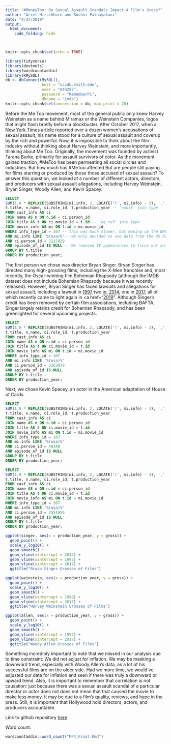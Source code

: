 ```yaml
---
title: "#MoneyToo: Do Sexual Assault Scandals Impact A Film's Gross?"
author: "Ariel Hirschhorn and Roshni Patnayakuni"
date: "4/27/2019"
output: 
  html_document:
    code_folding: hide

---
```


```r
knitr::opts_chunk$set(echo = TRUE)
```

```r
library(tidyverse)
library(devtools)
library(wordcountaddin)
library(RMySQL)
db <- dbConnect(MySQL(), 
                host = "scidb.smith.edu", 
                user = "mth292", 
                password = "RememberPi", 
                dbname = "imdb")
knitr::opts_chunk$set(connection = db, max.print = 20)
```

Before the Me Too movement, most of the general public only knew Harvey Weinstein as a name behind Miramax or the Weinstein Companies, logos that might flash briefly before a blockbuster. After October 2017, when a <a href="https://www.nytimes.com/2017/10/05/us/harvey-weinstein-harassment-allegations.html">New York Times article </a> reported over a dozen women's accusations of sexual assault, his name stood for a culture of sexual assault and coverup by the rich and powerful. Now, it is impossible to think about the film industry without thinking about Harvey Weinstein, and more importantly, thinking about Me Too. Originally, the movement was founded by activist Tarana Burke, primarily for assault survivors of color. As the movement gained traction, #MeToo has been permeating all social circles and industries. But how much has #MeToo affected  But are people still paying for films starring or produced by those those accused of sexual assault? To answer this question, we looked at a number of different actors, directors, and producers with sexual assault allegations, including Harvey Weinstein, Bryan Singer, Woody Allen, and Kevin Spacey. 


```sql
SELECT 
SUM(1.0 * REPLACE(SUBSTRING(mi.info, 2, LOCATE('(', mi.info) - 3), ',', '')) AS gross, -- turned gross column into a string
t.title, n.name, ci.role_id, t.production_year -- 'const' join type
FROM cast_info AS ci
JOIN name AS n ON n.id = ci.person_id
JOIN title AS t ON ci.movie_id = t.id -- 'eq_ref' join type
JOIN movie_info AS mi ON t.id = mi.movie_id 
WHERE info_type_id = 107 -- this was much slower, but moving up the WHERE clause allowed us to use a 'ref' join type 
AND mi.info LIKE '%(usa)%'-- we only decided to use data from the US because only some films listed the international gross
AND ci.person_id = 2217029
AND episode_of_id IS NULL -- We removed TV appearances to focus our analysis, because not all TV episodes listed a gross
GROUP BY t.title
ORDER BY production_year;
```
The first person we chose was director Bryan Singer. Bryan Singer has directed many high-grossing films, including the X-Men franchise and, most recently, the Oscar-winning film Bohemian Rhapsody (although the IMDB dataset does not include Bohemian Rhapsody because it was recently released). However, Bryan Singer has faced lawsuits and allegations for sexual assault, including a lawsuit in <a href="https://www.chicagotribune.com/entertainment/ct-xpm-2014-04-18-sns-201404181737reedbusivarietyn1201159632-20140418-story.html">1997</a> two <a href="https://www.bbc.com/news/entertainment-arts-42278174,">in</a>, <a href="https://www.nytimes.com/2014/04/18/business/media/in-lawsuit-director-of-new-x-men-film-is-accused-of-sexual-assault.html">2014</a>, one in <a href="https://www.bbc.com/news/entertainment-arts-42278174">2017</a>, all of which recently came to light again in <a href="<a href="https://www.bbc.com/news/entertainment-arts-42278174">2019</a>". Although Singer's credit has been removed by certain film associations, including BAFTA, Singer largely retains credit for Bohemian Rhapsody, and has been greenlighted for several upcoming projects.  

```sql
SELECT 
SUM(1.0 * REPLACE(SUBSTRING(mi.info, 2, LOCATE('(', mi.info) - 3), ',', '')) AS gross,
t.title, n.name, ci.role_id, t.production_year
FROM cast_info AS ci
JOIN name AS n ON n.id = ci.person_id
JOIN title AS t ON ci.movie_id = t.id
JOIN movie_info AS mi ON t.id = mi.movie_id
WHERE info_type_id = 107
AND mi.info LIKE '%(usa)%'  
AND ci.person_id = 2263070
AND episode_of_id IS NULL
GROUP BY t.title
ORDER BY production_year;
```
Next, we chose Kevin Spacey, an actor in the American adaptation of House of Cards. 




```sql
SELECT 
SUM(1.0 * REPLACE(SUBSTRING(mi.info, 2, LOCATE('(', mi.info) - 3), ',', '')) AS gross,
t.title, n.name, ci.role_id, t.production_year
FROM cast_info AS ci
JOIN name AS n ON n.id = ci.person_id
JOIN title AS t ON ci.movie_id = t.id
JOIN movie_info AS mi ON t.id = mi.movie_id
WHERE info_type_id = 107
AND mi.info LIKE '%(usa)%'
AND ci.person_id = 48348
AND episode_of_id IS NULL
GROUP BY t.title
ORDER BY production_year;
```

```sql
SELECT 
SUM(1.0 * REPLACE(SUBSTRING(mi.info, 2, LOCATE('(', mi.info) - 3), ',', '')) AS gross,
t.title, n.name, ci.role_id, t.production_year
FROM cast_info AS ci
JOIN name AS n ON n.id = ci.person_id
JOIN title AS t ON ci.movie_id = t.id
JOIN movie_info AS mi ON t.id = mi.movie_id
WHERE info_type_id = 107
AND mi.info LIKE '%(usa)%'
AND ci.person_id = 2551650
AND episode_of_id IS NULL
GROUP BY t.title
ORDER BY production_year;
```


```r
ggplot(singer, aes(x = production_year, y = gross)) +
  geom_point() +
  scale_y_log10() +
  geom_smooth() +
  geom_vline(xintercept = 2014) +
  geom_vline(xintercept = 1997) +
  geom_vline(xintercept = 2017) +
  ggtitle("Bryan Singer Grosses of Films")
```

```r
ggplot(weinstein, aes(x = production_year, y = gross)) +
  geom_point() +
  scale_y_log10() +
  geom_smooth() +
  geom_vline(xintercept = 1998) +
  geom_vline(xintercept = 2017) +
  ggtitle("Harvey Weinstein Grosses of Films")

```


```r
ggplot(allen, aes(x = production_year, y = gross)) +
  geom_point() +
  scale_y_log10() +
  geom_smooth() +
  geom_vline(xintercept = 1992) +
  geom_vline(xintercept = 2017) +
  ggtitle("Woody Allen Grosses of Films")
```

Something incredibly important to note that we missed in our analysis due to time constraint: We did not adjust for inflation. We may be masking a downward trend, especially with Woody Allen's data, as a lot of his successful films are on the older side. Had we more time, we would've adjusted our data for inflation and seen if there was truly a downward or upward trend. Also, it is important to remember that correlation is not causation: just because there was a sexual assault scandal of a particular director or actor does not does not mean that that caused the movie to make less money. It may be due to a film's quality, reviews, and hype in the press. Still, it is important that Hollywood hold directors, actors, and producers accountable. 

Link to github repository <a href="https://github.com/arielhirschhorn/mp4">here</a>

Word count:
```r
wordcountaddin::word_count("MP4_Final.Rmd")
```


